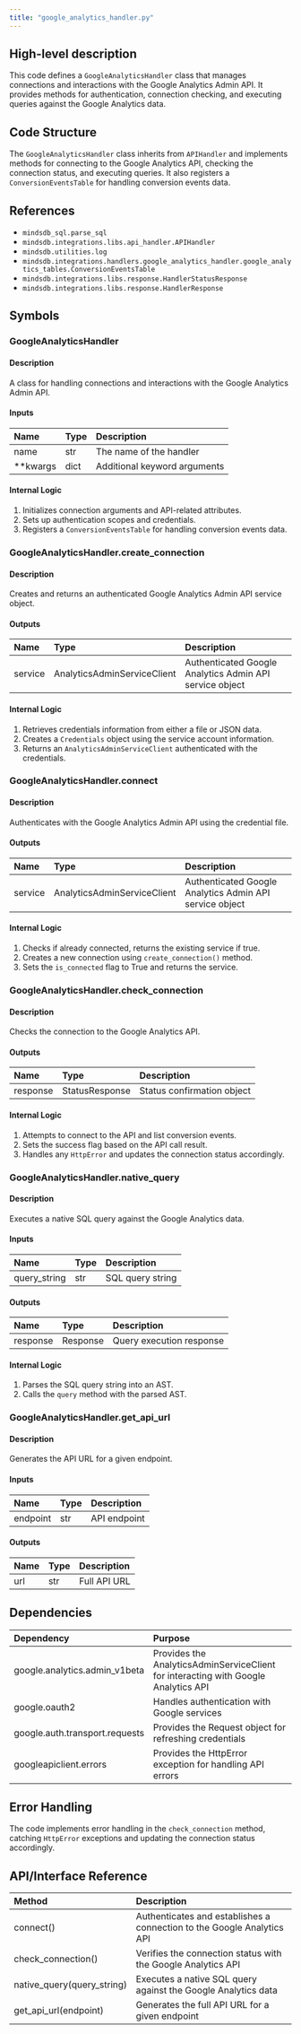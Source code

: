 ```yaml
---
title: "google_analytics_handler.py"
---
```


## High-level description
This code defines a `GoogleAnalyticsHandler` class that manages connections and interactions with the Google Analytics Admin API. It provides methods for authentication, connection checking, and executing queries against the Google Analytics data.

## Code Structure
The `GoogleAnalyticsHandler` class inherits from `APIHandler` and implements methods for connecting to the Google Analytics API, checking the connection status, and executing queries. It also registers a `ConversionEventsTable` for handling conversion events data.

## References
- `mindsdb_sql.parse_sql`
- `mindsdb.integrations.libs.api_handler.APIHandler`
- `mindsdb.utilities.log`
- `mindsdb.integrations.handlers.google_analytics_handler.google_analytics_tables.ConversionEventsTable`
- `mindsdb.integrations.libs.response.HandlerStatusResponse`
- `mindsdb.integrations.libs.response.HandlerResponse`

## Symbols

### GoogleAnalyticsHandler
#### Description
A class for handling connections and interactions with the Google Analytics Admin API.

#### Inputs
| Name | Type | Description |
|:-----|:-----|:------------|
| name | str | The name of the handler |
| **kwargs | dict | Additional keyword arguments |

#### Internal Logic
1. Initializes connection arguments and API-related attributes.
2. Sets up authentication scopes and credentials.
3. Registers a `ConversionEventsTable` for handling conversion events data.

### GoogleAnalyticsHandler.create_connection
#### Description
Creates and returns an authenticated Google Analytics Admin API service object.

#### Outputs
| Name | Type | Description |
|:-----|:-----|:------------|
| service | AnalyticsAdminServiceClient | Authenticated Google Analytics Admin API service object |

#### Internal Logic
1. Retrieves credentials information from either a file or JSON data.
2. Creates a `Credentials` object using the service account information.
3. Returns an `AnalyticsAdminServiceClient` authenticated with the credentials.

### GoogleAnalyticsHandler.connect
#### Description
Authenticates with the Google Analytics Admin API using the credential file.

#### Outputs
| Name | Type | Description |
|:-----|:-----|:------------|
| service | AnalyticsAdminServiceClient | Authenticated Google Analytics Admin API service object |

#### Internal Logic
1. Checks if already connected, returns the existing service if true.
2. Creates a new connection using `create_connection()` method.
3. Sets the `is_connected` flag to True and returns the service.

### GoogleAnalyticsHandler.check_connection
#### Description
Checks the connection to the Google Analytics API.

#### Outputs
| Name | Type | Description |
|:-----|:-----|:------------|
| response | StatusResponse | Status confirmation object |

#### Internal Logic
1. Attempts to connect to the API and list conversion events.
2. Sets the success flag based on the API call result.
3. Handles any `HttpError` and updates the connection status accordingly.

### GoogleAnalyticsHandler.native_query
#### Description
Executes a native SQL query against the Google Analytics data.

#### Inputs
| Name | Type | Description |
|:-----|:-----|:------------|
| query_string | str | SQL query string |

#### Outputs
| Name | Type | Description |
|:-----|:-----|:------------|
| response | Response | Query execution response |

#### Internal Logic
1. Parses the SQL query string into an AST.
2. Calls the `query` method with the parsed AST.

### GoogleAnalyticsHandler.get_api_url
#### Description
Generates the API URL for a given endpoint.

#### Inputs
| Name | Type | Description |
|:-----|:-----|:------------|
| endpoint | str | API endpoint |

#### Outputs
| Name | Type | Description |
|:-----|:-----|:------------|
| url | str | Full API URL |

## Dependencies
| Dependency | Purpose |
|:-----------|:--------|
| google.analytics.admin_v1beta | Provides the AnalyticsAdminServiceClient for interacting with Google Analytics API |
| google.oauth2 | Handles authentication with Google services |
| google.auth.transport.requests | Provides the Request object for refreshing credentials |
| googleapiclient.errors | Provides the HttpError exception for handling API errors |

## Error Handling
The code implements error handling in the `check_connection` method, catching `HttpError` exceptions and updating the connection status accordingly.

## API/Interface Reference
| Method | Description |
|:-------|:------------|
| connect() | Authenticates and establishes a connection to the Google Analytics API |
| check_connection() | Verifies the connection status with the Google Analytics API |
| native_query(query_string) | Executes a native SQL query against the Google Analytics data |
| get_api_url(endpoint) | Generates the full API URL for a given endpoint |